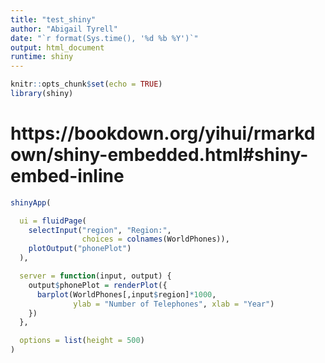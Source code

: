 ```yaml
---
title: "test_shiny"
author: "Abigail Tyrell"
date: "`r format(Sys.time(), '%d %b %Y')`"
output: html_document
runtime: shiny
---
```


```r
knitr::opts_chunk$set(echo = TRUE)
library(shiny)
```

# https://bookdown.org/yihui/rmarkdown/shiny-embedded.html#shiny-embed-inline

```r
shinyApp(

  ui = fluidPage(
    selectInput("region", "Region:",
                choices = colnames(WorldPhones)),
    plotOutput("phonePlot")
  ),

  server = function(input, output) {
    output$phonePlot = renderPlot({
      barplot(WorldPhones[,input$region]*1000,
              ylab = "Number of Telephones", xlab = "Year")
    })
  },

  options = list(height = 500)
)
```